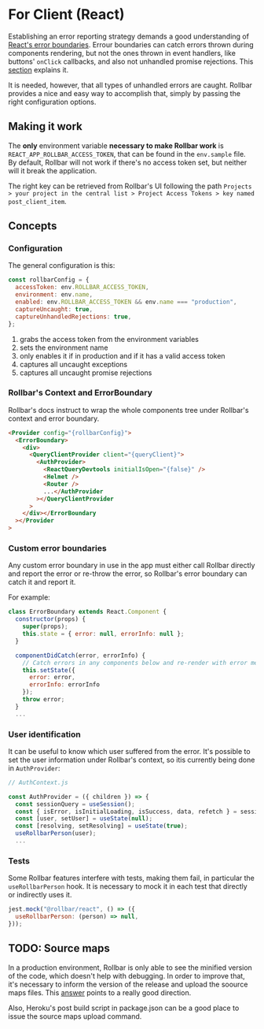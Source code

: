 # For Client (React)

Establishing an error reporting strategy demands a good understanding of [React's error boundaries](https://reactjs.org/docs/error-boundaries.html). Errour boundaries can catch errors thrown during components rendering, but not the ones thrown in event handlers, like buttons' `onClick` callbacks, and also not unhandled promise rejections. This [section](https://reactjs.org/docs/error-boundaries.html#how-about-event-handlers) explains it.

It is needed, however, that all types of unhandled errors are caught. Rollbar provides a nice and easy way to accomplish that, simply by passing the right configuration options.

## Making it work

The **only** environment variable **necessary to make Rollbar work** is `REACT_APP_ROLLBAR_ACCESS_TOKEN`, that can be found in the `env.sample` file. By default, Rollbar will not work if there's no access token set, but neither will it break the application.

The right key can be retrieved from Rollbar's UI following the path `Projects > your project in the central list > Project Access Tokens > key named post_client_item`.

## Concepts

### Configuration

The general configuration is this:

```javascript
const rollbarConfig = {
  accessToken: env.ROLLBAR_ACCESS_TOKEN,
  environment: env.name,
  enabled: env.ROLLBAR_ACCESS_TOKEN && env.name === "production",
  captureUncaught: true,
  captureUnhandledRejections: true,
};
```

1. grabs the access token from the environment variables
2. sets the environment name
3. only enables it if in production and if it has a valid access token
4. captures all uncaught exceptions
5. captures all uncaught promise rejections

### Rollbar's Context and ErrorBoundary

Rollbar's docs instruct to wrap the whole components tree under Rollbar's context and error boundary.

```html
<Provider config="{rollbarConfig}">
  <ErrorBoundary>
    <div>
      <QueryClientProvider client="{queryClient}">
        <AuthProvider>
          <ReactQueryDevtools initialIsOpen="{false}" />
          <Helmet />
          <Router />
          ...</AuthProvider
        ></QueryClientProvider
      >
    </div></ErrorBoundary
  ></Provider
>
```

### Custom error boundaries

Any custom error boundary in use in the app must either call Rollbar directly and report the error or re-throw the error, so Rollbar's error boundary can catch it and report it.

For example:

```javascript
class ErrorBoundary extends React.Component {
  constructor(props) {
    super(props);
    this.state = { error: null, errorInfo: null };
  }

  componentDidCatch(error, errorInfo) {
    // Catch errors in any components below and re-render with error message
    this.setState({
      error: error,
      errorInfo: errorInfo
    });
    throw error;
  }
  ...
```

### User identification

It can be useful to know which user suffered from the error. It's possible to set the user information under Rollbar's context, so itis currently being done in `AuthProvider`:

```javascript
// AuthContext.js

const AuthProvider = ({ children }) => {
  const sessionQuery = useSession();
  const { isError, isInitialLoading, isSuccess, data, refetch } = sessionQuery;
  const [user, setUser] = useState(null);
  const [resolving, setResolving] = useState(true);
  useRollbarPerson(user);
  ...
```

### Tests

Some Rollbar features interfere with tests, making them fail, in particular the `useRollbarPerson` hook. It is necessary to mock it in each test that directly or indirectly uses it.

```javascript
jest.mock("@rollbar/react", () => ({
  useRollbarPerson: (person) => null,
}));
```

## TODO: Source maps

In a production environment, Rollbar is only able to see the minified version of the code, which doesn't help with debugging. In order to improve that, it's necessary to inform the version of the release and upload the soource maps files. This [answer](https://github.com/rollbar/rollbar.js/issues/728#issuecomment-495409109) points to a really good direction.

Also, Heroku's post build script in package.json can be a good place to issue the source maps upload command.
